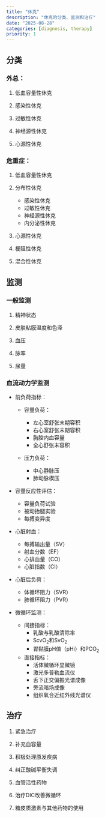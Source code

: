 ```yaml
---
title: "休克"
description: "休克的分类、监测和治疗"
date: "2025-08-28"
categories: [diagnosis, therapy]
priority: 1
---
```


## 分类

### 外总：

1.  低血容量性休克

2.  感染性休克

3.  过敏性休克

4.  神经源性休克

5.  心源性休克

### 危重症：

1.  低血容量性休克

2.  分布性休克

    -   感染性休克
    -   过敏性休克
    -   神经源性休克
    -   内分泌性休克

3.  心源性休克

4.  梗阻性休克

5.  混合性休克

## 监测

### 一般监测

1.  精神状态

2.  皮肤粘膜温度和色泽

3.  血压

4.  脉率

5.  尿量

### 血流动力学监测

-   前负荷指标：

    -   容量负荷：

        -   左心室舒张末期容积
        -   右心室舒张末期容积
        -   胸腔内血容量
        -   全心舒张末容积

    -   压力负荷：

        -   中心静脉压
        -   肺动脉楔压

-   容量反应性评估：

    -   容量负荷试验
    -   被动抬腿实验
    -   每搏变异度

-   心脏射血：

    -   每搏输出量（SV）
    -   射血分数（EF）
    -   心排血量（CO）
    -   心脏指数（CI）

-   心脏后负荷：

    -   体循环阻力（SVR）
    -   肺循环阻力（PVR）

-   微循环监测：

    -   间接指标：
        -   乳酸与乳酸清除率
        -   ScvO~2~和SvO~2~
        -   胃黏膜pH值（pHi）和PCO~2~
    -   直接指标：
        -   活体微循环显微镜
        -   激光多普勒血流仪
        -   舌下正交偏振光谱成像
        -   旁流暗场成像
        -   组织氧合近红外线光谱仪

## 治疗

1.  紧急治疗

2.  补充血容量

3.  积极处理原发疾病

4.  纠正酸碱平衡失调

5.  血管活性药物

6.  治疗DIC改善微循环

7.  糖皮质激素与其他药物的使用